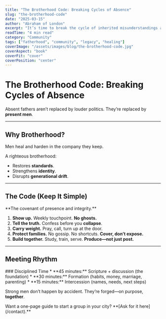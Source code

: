 ```yaml
---
title: "The Brotherhood Code: Breaking Cycles of Absence"
slug: "the-brotherhood-code"
date: "2025-03-15"
author: "Abraham of London"
excerpt: "It’s time to break the cycle of inherited misunderstandings about fatherhood."
readTime: "4 min read"
category: "Community"
tags: ["fatherhood", "community", "legacy", "healing"]
coverImage: "/assets/images/blog/the-brotherhood-code.jpg"
coverAspect: "book"
coverFit: "cover"
coverPosition: "center"
---
```


# The Brotherhood Code: Breaking Cycles of Absence

Absent fathers aren’t replaced by louder politics. They’re replaced by **present men**.

---

## Why Brotherhood?

Men heal and harden in the company they keep.

A righteous brotherhood:
* Restores **standards**.
* Strengthens **identity**.
* Disrupts **generational drift**.

---

## The Code (Keep It Simple)

<PullLine>
  **The covenant of presence and integrity.**
</PullLine>

1.  **Show up.** Weekly touchpoint. **No ghosts.**
2.  **Tell the truth.** Confess before you **collapse**.
3.  **Carry weight.** Pray, call, turn up at the door.
4.  **Protect families.** No gossip. No shortcuts. **Cover, don’t expose.**
5.  **Build together.** Study, train, serve. **Produce—not just post.**

---

## Meeting Rhythm

<Note tone="key" title="Forged on Purpose">
  ### Disciplined Time
  * **45 minutes:** Scripture + discussion (the foundation)
  * **30 minutes:** Formation (habits, money, marriage, parenting)
  * **15 minutes:** Intercession (names, needs, next steps)
</Note>

Strong men don’t happen by accident. They’re forged—on purpose, **together**.

<Rule />

<Note tone="call-to-action">
  Want a one-page guide to start a group in your city? **[Ask for it here](/contact).**
</Note>